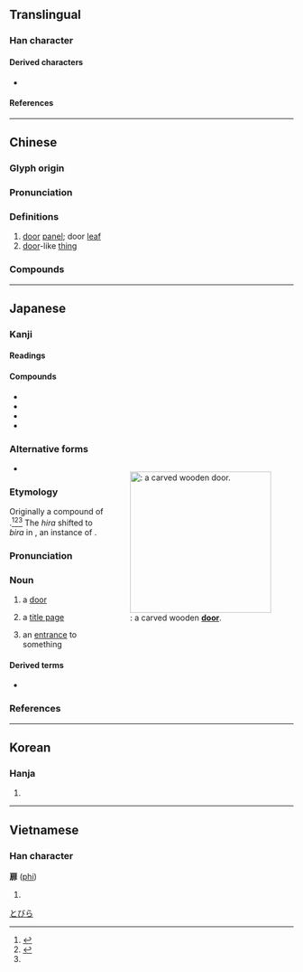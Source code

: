 {{character info/new}}
==Translingual==
{{ja-forms|扉|扉|扉}}

===Han character===
{{Han char|rn=63|rad=戶|as=08|sn=12|four=30211|canj=HSLMY,ISLMY|ids=⿸户非(G),⿸戶非(HTK),⿸戸非(J)}}

====Derived characters====
* {{l|mul|[[𢵞]]}}

====References====
{{Han ref|kx=0416.190|dkj=11750|dj=0761.230|hdz=32264.080|uh=6249}}

----

==Chinese==
{{zh-forms}}

===Glyph origin===
{{Han etym}}

===Pronunciation===
{{zh-pron
|m=fēi
|c=fei1
|h=pfs=fî
|md=
|mn=hui
|w=
|mc=y
|oc=y
|cat=n
}}

===Definitions===
{{zh-hanzi}}

# [[door]] [[panel]]; door [[leaf]]
# [[door]]-like [[thing]]

===Compounds===
{{zh-der|扉頁|倚扉而望|心扉|圜扉|圓扉|單扉|柴扉|扉畫|綸扉|黃扉|荊扉}}

----

==Japanese==

===Kanji===
{{ja-kanji|grade=c|rs=戶08}}

====Readings====
{{ja-readings
|goon=ひ
|kanon=ひ
|kun=とびら-
}}

====Compounds====
{{top2}}
* {{ja-r|開%扉|かい%ひ}}
* {{ja-r|柴%扉|さい%ひ}}
* {{ja-r|鉄扉|てっぴ}}
* {{ja-r|門扉|もんぴ}}
{{bottom}}

===Alternative forms===
<div style=float:right;">
{{wp|lang=ja}}
{{wp|Door}}
[[File:Elaborated carved wood door (17292182002).jpg|thumb|250px|{{m|ja|扉|tr=tobira}}: a carved wooden '''[[door]]'''.]]
</div>
{{ja-kanjitab|yomi=k|とびら}}

* {{l|ja|闔}}

===Etymology===
Originally a compound of {{com|ja|sort=とひら|戸|tr1=to|t1=[[door]]|片|tr2=hira|t2=[[broad]], [[flat]] [[thing]]}}.<ref name="KDJ">{{R:Kokugo Dai Jiten}}</ref><ref>{{R:Daijisen}}</ref><ref name="DJR"/> The ''hira'' shifted to ''bira'' in {{w|Middle Japanese}}, an instance of {{rendaku|sort=とひら}}.

===Pronunciation===
{{ja-pron|yomi=k|とびら|acc=0|acc_ref=DJR}}

===Noun===
{{ja-noun|とびら}}

# a [[door]] {{gl|[[move|moving]] [[part]] of a [[hinged]] door that [[swing]]s out or in, as opposed to a [[sliding door]] or the [[doorway]] [[as a whole]]}}
#: {{ja-usex|その'''扉'''は永久に閉ざされた。|その '''とびら''' は えいきゅう に とざされた。|The '''door''' was closed for good.}}
# {{lb|ja|by extension}} a [[title page]]
#: {{synonyms|ja|標題紙|tr1=hyōdaishi}}
# {{lb|ja|sort=とひら|figuratively}} an [[entrance]] to something

====Derived terms====
* {{ja-r|回転 扉|かいてん とびら}}

===References===
<references/>

[[Category:Japanese basic words|とびら]]

----

==Korean==

===Hanja===
{{ko-hanja|hangeul=비|eumhun=|rv=bi|mr=pi|y=pi}}

# {{rfdef|ko|sort=戶08}}

----

==Vietnamese==

===Han character===
'''扉''' ([[phi]])

# {{rfdef|vi}}

{{cln|vi|Han tu}}